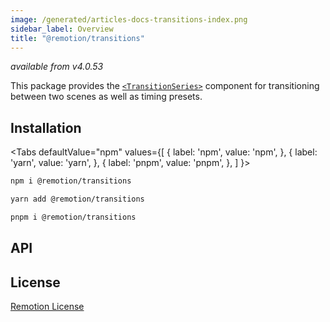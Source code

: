 ```yaml
---
image: /generated/articles-docs-transitions-index.png
sidebar_label: Overview
title: "@remotion/transitions"
---
```


_available from v4.0.53_


This package provides the [`<TransitionSeries>`](/docs/transitions/transitionseries) component for transitioning between two scenes as well as timing presets.

## Installation

<Tabs defaultValue="npm" values={[
{ label: 'npm', value: 'npm', },
{ label: 'yarn', value: 'yarn', },
{ label: 'pnpm', value: 'pnpm', },
]
}>
<TabItem value="npm">

```bash
npm i @remotion/transitions
```

</TabItem>
<TabItem value="yarn">

```bash
yarn add @remotion/transitions
```

</TabItem>
<TabItem value="pnpm">

```bash
pnpm i @remotion/transitions
```

</TabItem>
</Tabs>

## API

<TableOfContents />

## License

[Remotion License](https://remotion.dev/license)
